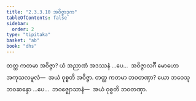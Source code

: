 ```yaml
---
title: "2.3.3.10 အဝိဇ္ဇာဒုက"
tableOfContents: false
sidebar:
  order: 2
type: "tipitaka"
basket: "ab"
book: "dhs"
---
```



<DynamicBreadcrumb />

<Division number="1318" book="dhs">

<Paragraph number="2023" book="dhs">
တတ္ထ ကတမာ အဝိဇ္ဇာ? ယံ အညာဏံ အဒဿနံ …ပေ…  အဝိဇ္ဇာလင်္ဂီ မောဟော အကုသလမူလံ—  အယံ ဝုစ္စတိ အဝိဇ္ဇာ.
</Paragraph>

</Division>
<Division number="1319" book="dhs">

<Paragraph number="2024" book="dhs">
တတ္ထ ကတမာ ဘဝတဏှာ? ယော ဘဝေသု ဘဝဆန္ဒော …ပေ…  ဘဝဇ္ဈောသာနံ—  အယံ ဝုစ္စတိ ဘဝတဏှာ.
</Paragraph>
</Division>